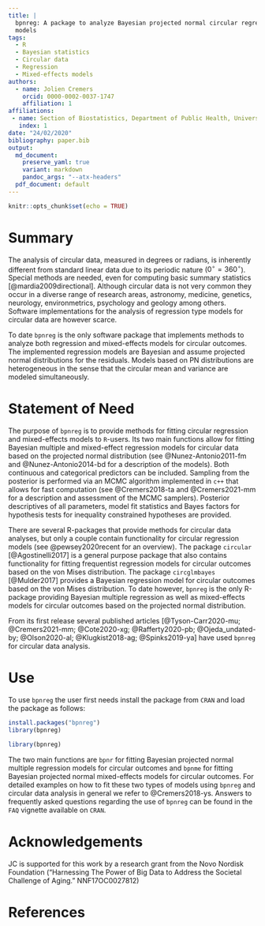 ```yaml
---
title: |
  bpnreg: A package to analyze Bayesian projected normal circular regression
  models
tags:
  - R
  - Bayesian statistics
  - Circular data
  - Regression
  - Mixed-effects models
authors:
  - name: Jolien Cremers
    orcid: 0000-0002-0037-1747
    affiliation: 1
affiliations:
 - name: Section of Biostatistics, Department of Public Health, University of Copenhagen
   index: 1
date: "24/02/2020"
bibliography: paper.bib
output:
  md_document:
    preserve_yaml: true
    variant: markdown
    pandoc_args: "--atx-headers"
  pdf_document: default
---
```


```r
knitr::opts_chunk$set(echo = TRUE)
```

# Summary

The analysis of circular data, measured in degrees or radians, is inherently
different from standard linear data due to its periodic nature ($0^\circ =
360^\circ$). Special methods are needed, even for computing basic summary
statistics [@mardia2009directional]. Although circular data is not very common
they occur in a diverse range of research areas, astronomy, medicine, genetics,
neurology, environmetrics, psychology and geology among others. Software
implementations for the analysis of regression type models for circular data are
however scarce.

To date `bpnreg` is the only software package that implements methods to analyze
both regression and mixed-effects models for circular outcomes. The implemented
regression models are Bayesian and assume projected normal distributions for the
residuals. 
Models based on PN distributions are heterogeneous in the sense that the circular
mean and variance are modeled simultaneously.



# Statement of Need

The purpose of `bpnreg` is to provide methods for fitting circular regression
and mixed-effects models to `R`-users. Its two main functions allow for fitting
Bayesian multiple and mixed-effect regression models for circular data based on
the projected normal distribution (see @Nunez-Antonio2011-fm and
@Nunez-Antonio2014-bd for a description of the models). Both continuous and
categorical predictors can be included. Sampling from the posterior is performed
via an MCMC algorithm implemented in `c++` that allows for fast computation (see
@Cremers2018-ta  and @Cremers2021-mm  for a description and assessment of the
MCMC samplers). Posterior descriptives of all parameters, model fit statistics
and Bayes factors for hypothesis tests for inequality constrained hypotheses are
provided.

There are several R-packages that provide methods for circular data analyses,
but only a couple contain functionality for circular regression models (see
@pewsey2020recent for an overview). The package `circular` [@Agostinelli2017] is
a general purpose package that also contains functionality for fitting
frequentist regression models for circular outcomes based on the von Mises
distribution. The package `circglmbayes` [@Mulder2017] provides a Bayesian
regression model for circular outcomes based on the von Mises distribution. To
date however, `bpnreg` is the only R-package providing Bayesian multiple
regression as well as mixed-effects models for circular outcomes based on the
projected normal distribution.

From its first release several published articles [@Tyson-Carr2020-mu;
@Cremers2021-mm; @Cote2020-xg; @Rafferty2020-pb; @Ojeda_undated-by;
@Olson2020-al; @Klugkist2018-ag; @Spinks2019-ya] have used `bpnreg` for circular
data analysis.

# Use

To use `bpnreg` the user first needs install the package from `CRAN` and load the
package as follows:

```r
install.packages("bpnreg")
library(bpnreg)
```

```r
library(bpnreg)
```

The two main functions are `bpnr` for fitting Bayesian projected normal multiple
regression models for circular outcomes and `bpnme` for fitting Bayesian
projected normal mixed-effects models for circular outcomes. For detailed
examples on how to fit these two types of models using `bpnreg` and circular
data analysis in general we refer to @Cremers2018-ys. Answers to frequently
asked questions regarding the use of `bpnreg` can be found in the `FAQ` vignette
available on `CRAN`.


# Acknowledgements
JC is supported for this work by a research grant from the Novo Nordisk Foundation (“Harnessing The Power of Big Data to Address the Societal Challenge of Aging.” NNF17OC0027812)


# References
